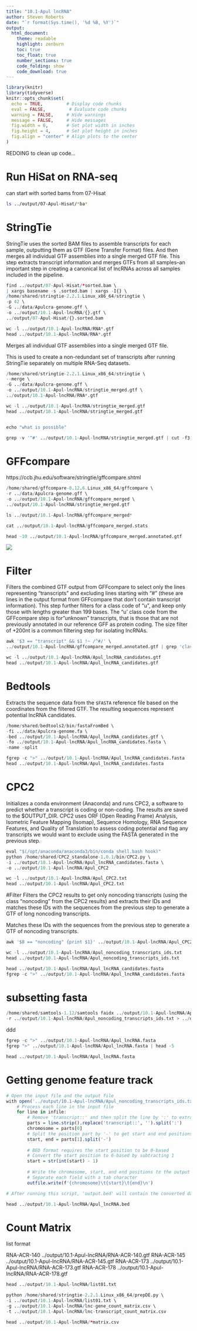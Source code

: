 ```yaml
---
title: "10.1-Apul lncRNA"
author: Steven Roberts
date: "`r format(Sys.time(), '%d %B, %Y')`"  
output: 
  html_document:
    theme: readable
    highlight: zenburn
    toc: true
    toc_float: true
    number_sections: true
    code_folding: show
    code_download: true
---
```


```r
library(knitr)
library(tidyverse)
knitr::opts_chunk$set(
  echo = TRUE,         # Display code chunks
  eval = FALSE,         # Evaluate code chunks
  warning = FALSE,     # Hide warnings
  message = FALSE,     # Hide messages
  fig.width = 6,       # Set plot width in inches
  fig.height = 4,      # Set plot height in inches
  fig.align = "center" # Align plots to the center
)
```

REDOING to clean up code...

# Run HiSat on RNA-seq

can start with sorted bams from 07-Hisat

```bash
ls ../output/07-Apul-Hisat/*ba*
```

# StringTie

StringTie uses the sorted BAM files to assemble transcripts for each sample, outputting them as GTF (Gene Transfer Format) files. And then merges all individual GTF assemblies into a single merged GTF file. This step extracts transcript information and merges GTFs from all samples--an important step in creating a canonical list of lncRNAs across all samples included in the pipeline.

```r
find ../output/07-Apul-Hisat/*sorted.bam \
| xargs basename -s .sorted.bam | xargs -I{} \
/home/shared/stringtie-2.2.1.Linux_x86_64/stringtie \
-p 42 \
-G ../data/Apulcra-genome.gff \
-o ../output/10.1-Apul-lncRNA/{}.gtf \
../output/07-Apul-Hisat/{}.sorted.bam
```

```r
wc -l ../output/10.1-Apul-lncRNA/RNA*.gtf
head ../output/10.1-Apul-lncRNA/RNA*.gtf
```

Merges all individual GTF assemblies into a single merged GTF file.

This is used to create a non-redundant set of transcripts after running StringTie separately on multiple RNA-Seq datasets.

```r
/home/shared/stringtie-2.2.1.Linux_x86_64/stringtie \
--merge \
-G ../data/Apulcra-genome.gff \
-o ../output/10.1-Apul-lncRNA/stringtie_merged.gtf \
../output/10.1-Apul-lncRNA/RNA*.gtf
```

```r

wc -l ../output/10.1-Apul-lncRNA/stringtie_merged.gtf
head ../output/10.1-Apul-lncRNA/stringtie_merged.gtf


echo "what is possible"

grep -v '^#' ../output/10.1-Apul-lncRNA/stringtie_merged.gtf | cut -f3 | sort | uniq -c


```

# GFFcompare

https://ccb.jhu.edu/software/stringtie/gffcompare.shtml

```r
/home/shared/gffcompare-0.12.6.Linux_x86_64/gffcompare \
-r ../data/Apulcra-genome.gff \
-o ../output/10.1-Apul-lncRNA/gffcompare_merged \
../output/10.1-Apul-lncRNA/stringtie_merged.gtf
```

```r
ls ../output/10.1-Apul-lncRNA/gffcompare_merged*
```

```r
cat ../output/10.1-Apul-lncRNA/gffcompare_merged.stats
```

```r
head -10 ../output/10.1-Apul-lncRNA/gffcompare_merged.annotated.gtf
```

![](https://camo.githubusercontent.com/35dc9d9e4be6b49e4393668660be388674f1efa94f543fe44984a1febe19bdf3/687474703a2f2f67616e6e65742e666973682e77617368696e67746f6e2e6564752f7365617368656c6c2f736e6170732f323032332d31312d30335f30392d32352d32342e706e67)

# Filter

Filters the combined GTF output from GFFcompare to select only the lines representing "transcripts" and excluding lines starting with "\#" (these are lines in the output format from GFFcompare that don't contain transcript information). This step further filters for a class code of "u", and keep only those with lengths greater than 199 bases. The "u' class code from the GFFcompare step is for"unknown" transcripts, that is those that are not previously annotated in our reference GFF as protein coding. The size filter of +200nt is a common filtering step for isolating lncRNAs.

```r
awk '$3 == "transcript" && $1 !~ /^#/' \
../output/10.1-Apul-lncRNA/gffcompare_merged.annotated.gtf | grep 'class_code "u"\|class_code "x"|\class_code "i"\|class_code "y"' | awk '($5 - $4 > 199) || ($4 - $5 > 199)' > ../output/10.1-Apul-lncRNA/Apul_lncRNA_candidates.gtf
```

```r
wc -l ../output/10.1-Apul-lncRNA/Apul_lncRNA_candidates.gtf
head ../output/10.1-Apul-lncRNA/Apul_lncRNA_candidates.gtf
```

# Bedtools

Extracts the sequence data from the `$FASTA` reference file based on the coordinates from the filtered GTF. The resulting sequences represent potential lncRNA candidates.

```r
/home/shared/bedtools2/bin/fastaFromBed \
-fi ../data/Apulcra-genome.fa \
-bed ../output/10.1-Apul-lncRNA/Apul_lncRNA_candidates.gtf \
-fo ../output/10.1-Apul-lncRNA/Apul_lncRNA_candidates.fasta \
-name -split
```

```r
fgrep -c ">" ../output/10.1-Apul-lncRNA/Apul_lncRNA_candidates.fasta 
head ../output/10.1-Apul-lncRNA/Apul_lncRNA_candidates.fasta 
```

# CPC2

Initializes a conda environment (Anaconda) and runs CPC2, a software to predict whether a transcript is coding or non-coding. The results are saved to the \$OUTPUT_DIR. CPC2 uses ORF (Open Reading Frame) Analysis, Isometric Feature Mapping (Isomap), Sequence Homology, RNA Sequence Features, and Quality of Translation to assess coding potential and flag any transcripts we would want to exclude using the FASTA generated in the previous step.

```r
eval "$(/opt/anaconda/anaconda3/bin/conda shell.bash hook)"
python /home/shared/CPC2_standalone-1.0.1/bin/CPC2.py \
-i ../output/10.1-Apul-lncRNA/Apul_lncRNA_candidates.fasta \
-o ../output/10.1-Apul-lncRNA/Apul_CPC2
```

```r
wc -l ../output/10.1-Apul-lncRNA/Apul_CPC2.txt
head ../output/10.1-Apul-lncRNA/Apul_CPC2.txt
```

#Filter Filters the CPC2 results to get only noncoding transcripts (using the class "noncoding" from the CPC2 results) and extracts their IDs and matches these IDs with the sequences from the previous step to generate a GTF of long noncoding transcripts.

Matches these IDs with the sequences from the previous step to generate a GTF of noncoding transcripts.

```r
awk '$8 == "noncoding" {print $1}' ../output/10.1-Apul-lncRNA/Apul_CPC2.txt > ../output/10.1-Apul-lncRNA/Apul_noncoding_transcripts_ids.txt
```

```r
wc -l ../output/10.1-Apul-lncRNA/Apul_noncoding_transcripts_ids.txt
head ../output/10.1-Apul-lncRNA/Apul_noncoding_transcripts_ids.txt
```

```r
head ../output/10.1-Apul-lncRNA/Apul_lncRNA_candidates.fasta
fgrep -c ">" ../output/10.1-Apul-lncRNA/Apul_lncRNA_candidates.fasta
```

# subsetting fasta

```r
/home/shared/samtools-1.12/samtools faidx ../output/10.1-Apul-lncRNA/Apul_lncRNA_candidates.fasta \
-r ../output/10.1-Apul-lncRNA/Apul_noncoding_transcripts_ids.txt > ../output/10.1-Apul-lncRNA/Apul_lncRNA.fasta

```

ddd

```r
fgrep -c ">" ../output/10.1-Apul-lncRNA/Apul_lncRNA.fasta
fgrep ">" ../output/10.1-Apul-lncRNA/Apul_lncRNA.fasta | head -5

head ../output/10.1-Apul-lncRNA/Apul_lncRNA.fasta
```

# Getting genome feature track

```r

# Open the input file and the output file
with open('../output/10.1-Apul-lncRNA/Apul_noncoding_transcripts_ids.txt', 'r') as infile, open('../output/10.1-Apul-lncRNA/Apul_lncRNA.bed', 'w') as outfile:
    # Process each line in the input file
    for line in infile:
        # Remove 'transcript::' and then split the line by ':' to extract the relevant parts
        parts = line.strip().replace('transcript::', '').split(':')
        chromosome = parts[0]
        # Split the position part by '-' to get start and end positions
        start, end = parts[1].split('-')
        
        # BED format requires the start position to be 0-based
        # Convert the start position to 0-based by subtracting 1
        start = str(int(start) - 1)
        
        # Write the chromosome, start, and end positions to the output file
        # Separate each field with a tab character
        outfile.write(f'{chromosome}\t{start}\t{end}\n')

# After running this script, 'output.bed' will contain the converted data in BED format.

```

```r
head ../output/10.1-Apul-lncRNA/Apul_lncRNA.bed
```

# Count Matrix

list format

RNA-ACR-140 ../output/10.1-Apul-lncRNA/RNA-ACR-140.gtf RNA-ACR-145 ../output/10.1-Apul-lncRNA/RNA-ACR-145.gtf RNA-ACR-173 ../output/10.1-Apul-lncRNA/RNA-ACR-173.gtf RNA-ACR-178 ../output/10.1-Apul-lncRNA/RNA-ACR-178.gtf

```r
head ../output/10.1-Apul-lncRNA/list01.txt
```

```r
python /home/shared/stringtie-2.2.1.Linux_x86_64/prepDE.py \
-i ../output/10.1-Apul-lncRNA/list01.txt \
-g ../output/10.1-Apul-lncRNA/lnc-gene_count_matrix.csv \
-t ../output/10.1-Apul-lncRNA/lnc-transcript_count_matrix.csv

head ../output/10.1-Apul-lncRNA/*matrix.csv

```
